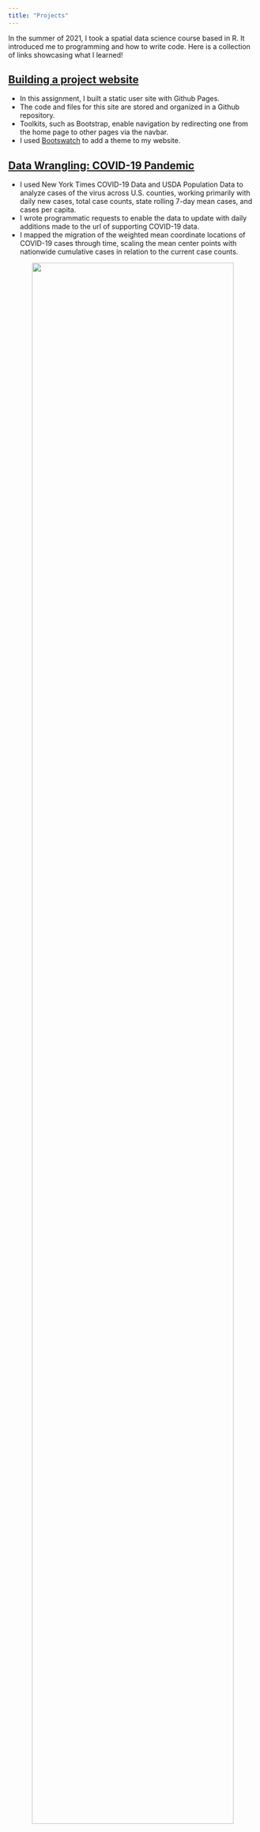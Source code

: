 ```yaml
---
title: "Projects"
---
```


In the summer of 2021, I took a spatial data science course based in R. It introduced me to programming and how to write code. Here is a collection of links showcasing what I learned!

## [Building a project website]()

- In this assignment, I built a static user site with Github Pages.
- The code and files for this site are stored and organized in a Github repository.
- Toolkits, such as Bootstrap, enable navigation by redirecting one from the home page to other pages via the navbar.
- I used [Bootswatch](https://bootswatch.com/3/) to add a theme to my website.

## [Data Wrangling: COVID-19 Pandemic](https://laurenwhightsil.github.io/geog-13-labs/lab-02.html)

- I used New York Times COVID-19 Data and USDA Population Data to analyze cases of the virus
across U.S. counties, working primarily with daily new cases, total case counts, state rolling 7-day mean cases, and cases per capita.
- I wrote programmatic requests to enable the data to update with daily additions made to the url of supporting COVID-19 data.
- I mapped the migration of the weighted mean coordinate locations of COVID-19 cases through time, scaling the mean center points with nationwide cumulative cases in relation to the current case counts.

<center>
![](img/weightedmeancenter.png){width=90%}
</center>

## [Distances and Projections](https://laurenwhightsil.github.io/geog-13-labs/lab-03.html)

- I worked with spatial (sf) objects and coordinate systems and converted from MULTIPOLYGON to MULTILINESTRING geometries, in order to visualize country and state borders.
- I wrote functions to hasten coding that involved repeated use of the same code.
- I learned to use gghighlight to show only the pertaining data in color and lty to create dashed boundaries.

<center>
![](img/10popborderzone.png){width=70%}
</center>

## [Tessellations and Point-in-Polygon Analyses of Dams in the US ](https://laurenwhightsil.github.io/geog-13-labs/lab-04.html)

- I created tessellated surfaces of US county centroids and grid coverages intersected to the boundaries of the contiguous United States.
- Using data from the US Army Corp of Engineers' National Dam Inventory (NID), I mapped the spatial distribution of dams in the tessellations, noting that tile size can be deceptive (see: [The Modifiable Areal Unit Problem (MAUP)](https://www.gislounge.com/modifiable-areal-unit-problem-gis/))
- I created point-in-polygon visualizations for dams of specific purposes, such as recreation and flood control.

<center>
![](img/Lab4FloodControl.png){width=70%}
</center>
